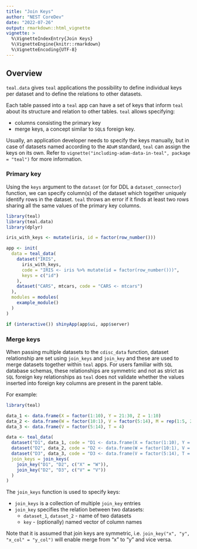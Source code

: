 ```yaml
---
title: "Join Keys"
author: "NEST CoreDev"
date: "2022-07-26"
output: rmarkdown::html_vignette
vignette: >
  %\VignetteIndexEntry{Join Keys}
  %\VignetteEngine{knitr::rmarkdown}
  %\VignetteEncoding{UTF-8}
---
```


## Overview
`teal.data` gives `teal` applications the possibility to define individual keys per dataset and to define the relations 
to other datasets.

Each table passed into a `teal` app can have a set of keys that inform `teal` about its structure and relation
to other tables. `teal` allows specifying:

- columns consisting the primary key
- merge keys, a concept similar to `SQL`s foreign key.

Usually, an application developer needs to specify the keys manually, but in case of datasets named according
to the `ADaM` standard, `teal` can assign the keys on its own. 
Refer to `vignette("including-adam-data-in-teal", package = "teal")` for more information.

### Primary key

Using the `keys` argument to the `dataset` (or for DDL a `dataset_connector`) function, we can specify column(s) of the
dataset which together uniquely identify rows in the dataset. `teal` throws an error if it finds at least two rows
sharing all the same values of the primary key columns.

```r
library(teal)
library(teal.data)
library(dplyr)

iris_with_keys <- mutate(iris, id = factor(row_number()))

app <- init(
  data = teal_data(
    dataset("IRIS",
      iris_with_keys,
      code = "IRIS <- iris %>% mutate(id = factor(row_number()))",
      keys = c("id")
    ),
    dataset("CARS", mtcars, code = "CARS <- mtcars")
  ),
  modules = modules(
    example_module()
  )
)

if (interactive()) shinyApp(app$ui, app$server)
```

### Merge keys

When passing multiple datasets to the `cdisc_data` function, dataset relationship are set using
`join_keys` and `join_key` and these are used to merge datasets together
within `teal` apps. For users familiar with `SQL` database schemas, these relationships are symmetric and not as strict
as `SQL` foreign key relationships as `teal` does not validate whether the values inserted into foreign key
columns are present in the parent table.

For example:

```r
library(teal)

data_1 <- data.frame(X = factor(1:10), Y = 21:30, Z = 1:10)
data_2 <- data.frame(W = factor(10:1), V = factor(5:14), M = rep(1:5, 2))
data_3 <- data.frame(V = factor(5:14), T = 4)

data <- teal_data(
  dataset("D1", data_1, code = "D1 <- data.frame(X = factor(1:10), Y = 21:30, Z = 1:10)"),
  dataset("D2", data_2, code = "D2 <- data.frame(W = factor(10:1), V = factor(5:14), M = rep(1:5, 2))"),
  dataset("D3", data_3, code = "D3 <- data.frame(V = factor(5:14), T = 4)"),
  join_keys = join_keys(
    join_key("D1", "D2", c("X" = "W")),
    join_key("D2", "D3", c("V" = "V"))
  )
)
```

The `join_keys` function is used to specify keys:

- `join_keys` is a collection of multiple `join_key` entries
- `join_key` specifies the relation between two datasets:
  - `dataset_1`, `dataset_2` - name of two datasets
  - `key` - (optionally) named vector of column names

Note that it is assumed that join keys are symmetric, i.e. `join_key("x", "y", "x_col" = "y_col")` will enable merge
from "x" to "y" and vice versa.
